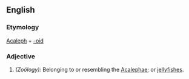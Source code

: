 ==English==

===Etymology===
[[Acaleph]] + [[-oid]]

===Adjective===
{{en-adj}}
# ''(Zoölogy):'' Belonging to or resembling the [[Acalephae]]; or [[jellyfish]]es.